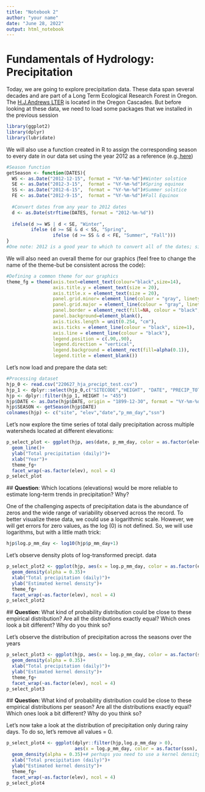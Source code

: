 ```yaml
---
title: "Notebook 2"
author: "your name"
date: "June 28, 2022"
output: html_notebook
---
```

# Fundamentals of Hydrology: Precipitation

Today, we are going to explore precipitation data. These data span several decades and are part of a Long Term Ecological Research Forest in Oregon. The [H.J.Andrews LTER](https://andrewsforest.oregonstate.edu/) is located in the Oregon Cascades. But before looking at these data, we need to load some packages that we installed in the previous session

```r
library(ggplot2)
library(dplyr)
library(lubridate)
```

We will also use a function created in R to assign the corresponding season to every date in our data set using the year 2012 as a reference (e.g.,[here](https://stackoverflow.com/questions/9500114/find-which-season-a-particular-date-belongs-to))

```r
#Season function
getSeason <- function(DATES){
  WS <- as.Date("2012-12-15", format = "%Y-%m-%d")#Winter solstice
  SE <- as.Date("2012-3-15",  format = "%Y-%m-%d")#Spring equinox
  SS <- as.Date("2012-6-15",  format = "%Y-%m-%d")#Summer solstice
  FE <- as.Date("2012-9-15",  format = "%Y-%m-%d")#Fall Equinox
  
  #Convert dates from any year to 2012 dates
  d <- as.Date(strftime(DATES, format = "2012-%m-%d"))
  
  ifelse(d >= WS | d < SE, "Winter",
         ifelse (d >= SE & d < SS, "Spring",
                 ifelse (d >= SS & d < FE, "Summer", "Fall")))
}
#One note: 2012 is a good year to which to convert all of the dates; since it is a leap year, any February 29ths in your data set will be handled smoothly.
```

 We will also need an overall theme for our graphics (feel free to change the name of the theme-but be consistent across the code):
 
```r
#Defining a common theme for our graphics
theme_fg = theme(axis.text=element_text(colour="black",size=14),
                 axis.title.y = element_text(size = 20),
                 axis.title.x = element_text(size = 20),
                 panel.grid.minor= element_line(colour = "gray", linetype = "dotted"), 
                 panel.grid.major = element_line(colour = "gray", linetype = "dashed"),
                 panel.border = element_rect(fill=NA, colour = "black", size=1),
                 panel.background=element_blank(),
                 axis.ticks.length = unit(0.254, "cm"),
                 axis.ticks = element_line(colour = "black", size=1), 
                 axis.line = element_line(colour = "black"),
                 legend.position = c(.90,.90),
                 legend.direction = "vertical",
                 legend.background = element_rect(fill=alpha(0.1)),
                 legend.title = element_blank())
```
 
 Let's now load and prepare the data set:
 
```r
#Processing dataset
hjp_0 <- read.csv("220627_hja_precipt_test.csv")
hjp_1 <- dplyr::select(hjp_0,c("SITECODE","HEIGHT", "DATE", "PRECIP_TOT_DAY"))
hjp <- dplyr::filter(hjp_1, HEIGHT != "455")
hjp$DATE <- as.Date(hjp$DATE, origin = "1899-12-30", format = "%Y-%m-%d")
hjp$SEASON <- getSeason(hjp$DATE)
colnames(hjp) <- c("site", "elev","date","p_mm_day","ssn")
```
 

Let's now explore the time series of total daily precipitation across multiple watersheds located at different elevations:

```r
p_select_plot <- ggplot(hjp, aes(date, p_mm_day, color = as.factor(elev), fill = as.factor(elev)))+
  geom_line()+
  ylab("Total precipitation (daily)")+
  xlab("Year")+
  theme_fg+
  facet_wrap(~as.factor(elev), ncol = 4)
p_select_plot
```

 ## **Question**: Which locations (elevations) would be more reliable to estimate long-term trends in precipitation? Why?

One of the challenging aspects of precipitation data is the abundance of zeros and the wide range of variability observed across the record. To better visualize these data, we could use a logarithmic scale. However, we will get errors for zero values, as the log (0) is not defined. So, we will use logarithms, but with a little math trick:

```r
hjp$log.p_mm_day <- log10(hjp$p_mm_day+1)
```

Let's observe density plots of log-transformed precipt. data

```r
p_select_plot2 <- ggplot(hjp, aes(x = log.p_mm_day, color = as.factor(elev), fill = as.factor(elev)))+
  geom_density(alpha = 0.35)+
  xlab("Total precipitation (daily)")+
  ylab("Estimated kernel density")+
  theme_fg+
  facet_wrap(~as.factor(elev), ncol = 4)
p_select_plot2
```

 ## **Question**: What kind of probability distribution could be close to these empirical distribution? Are all the distributions exactly equal? Which ones look a bit different? Why do you think so?
 
 Let's observe the distribution of precipitation across the seasons over the years
 
```r
p_select_plot3 <- ggplot(hjp, aes(x = log.p_mm_day, color = as.factor(ssn), fill = as.factor(ssn)))+
  geom_density(alpha = 0.35)+
  xlab("Total precipitation (daily)")+
  ylab("Estimated kernel density")+
  theme_fg+
  facet_wrap(~as.factor(elev), ncol = 4)
p_select_plot3

```
 
  ## **Question**: What kind of probability distribution could be close to these empirical distributions per season? Are all the distributions exactly equal? Which ones look a bit different? Why do you think so?


Let's now take a look at the distribution of precipitation only during rainy days. To do so, let's remove all values = 0.

```r
p_select_plot4 <- ggplot(dplyr::filter(hjp,log.p_mm_day > 0), 
                         aes(x = log.p_mm_day, color = as.factor(ssn), fill = as.factor(ssn)))+
  geom_density(alpha = 0.35)+# perhaps you need to use a kernel density method to account for differences in record length.
  xlab("Total precipitation (daily)")+
  ylab("Estimated kernel density")+
  theme_fg+
  facet_wrap(~as.factor(elev), ncol = 4)
p_select_plot4
```

